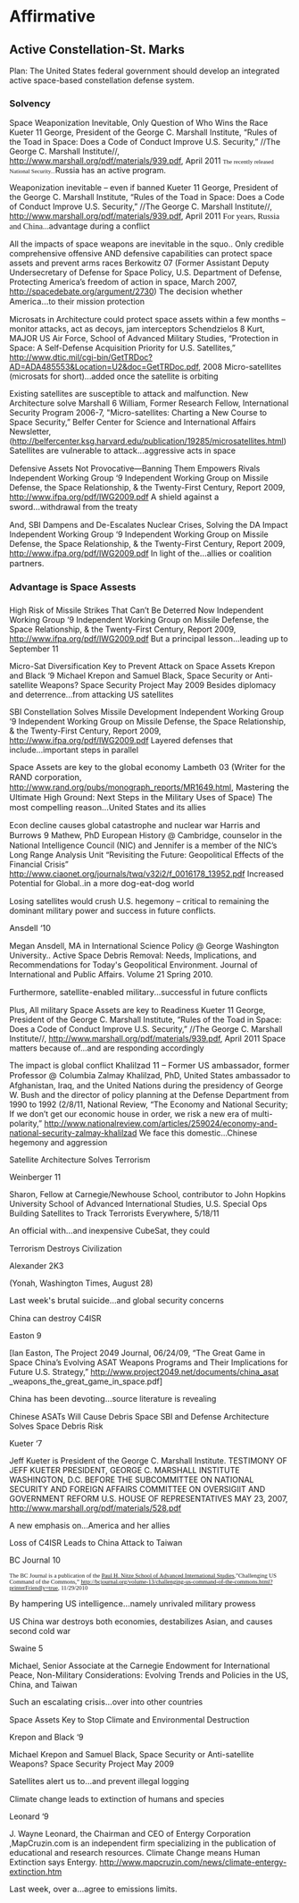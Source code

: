 =Affirmative= 
==Active Constellation-St. Marks== 
Plan: The United States federal government should develop an integrated active space-based constellation defense system.

===Solvency=== 

Space Weaponization Inevitable, Only Question of Who Wins the Race
Kueter 11
George, President of the George C. Marshall Institute, “Rules of the Toad in Space: Does a Code of Conduct Improve U.S. Security,” //The George C. Marshall Institute//, [[http://www.marshall.org/pdf/materials/939.pdf]], April 2011
<span style="font-family: 'Times New Roman'; font-size: 8pt;">The recently released National Security...</span>Russia has an active program.


Weaponization inevitable – even if banned
Kueter 11
George, President of the George C. Marshall Institute, “Rules of the Toad in Space: Does a Code of Conduct Improve U.S. Security,” //The George C. Marshall Institute//, [[http://www.marshall.org/pdf/materials/939.pdf]], April 2011
<span style="font-family: 'Times New Roman'; font-size: 11pt;">For years, Russia and China...</span>advantage during a conflict

All the impacts of space weapons are inevitable in the squo.. Only credible comprehensive offensive AND defensive capabilities can protect space assets and prevent arms races
Berkowitz 07
(Former Assistant Deputy Undersecretary of Defense for Space Policy, U.S. Department of Defense, Protecting America’s freedom of action in space, March 2007, http://spacedebate.org/argument/2730)
<span style="font-size: 11pt;">The decision whether America...</span>to their mission protection

Microsats in Architecture could protect space assets within a few months – monitor attacks, act as decoys, jam interceptors
Schendzielos 8
Kurt, MAJOR US Air Force, School of Advanced Military Studies, “Protection in Space: A Self-Defense Acquisition
Priority for U.S. Satellites,” [[http://www.dtic.mil/cgi-bin/GetTRDoc?AD=ADA485553&Location=U2&doc=GetTRDoc.pdf]], 2008
Micro-satellites (microsats for short)...added once the satellite is orbiting

Existing satellites are susceptible to attack and malfunction. New Architecture solve
Marshall 6
William, Former Research Fellow, International Security Program 2006-7, "Micro-satellites: Charting a New Course to Space Security,” Belfer Center for Science and International Affairs Newsletter, ([[http://belfercenter.ksg.harvard.edu/publication/19285/microsatellites.html]])
<span style="font-size: 11pt;">Satellites are vulnerable to attack...</span>aggressive acts in space

Defensive Assets Not Provocative—Banning Them Empowers Rivals
Independent Working Group ‘9
Independent Working Group on Missile Defense, the Space Relationship, & the Twenty-First Century, Report 2009, http://www.ifpa.org/pdf/IWG2009.pdf
<span style="font-size: 11pt;">A shield against a sword...</span>withdrawal from the treaty

And, SBI Dampens and De-Escalates Nuclear Crises, Solving the DA Impact
Independent Working Group ‘9
Independent Working Group on Missile Defense, the Space Relationship, & the Twenty-First Century, Report 2009, [[http://www.ifpa.org/pdf/IWG2009.pdf]]
In light of <span style="font-size: 11pt;">the...allies or coalition partners</span>.
===Advantage is Space Assests=== 
=== === 
High Risk of Missile Strikes That Can’t Be Deterred Now
Independent Working Group ‘9
Independent Working Group on Missile Defense, the Space Relationship, & the Twenty-First Century, Report 2009, http://www.ifpa.org/pdf/IWG2009.pdf
But <span style="font-size: 11pt;">a principal lesson...</span>leading up to September 11

Micro-Sat Diversification Key to Prevent Attack on Space Assets
Krepon and Black ‘9
Michael Krepon and Samuel Black, Space Security or Anti-satellite Weapons? Space Security Project May 2009
Besides diplomacy and deterrence...from attacking US satellites

SBI Constellation Solves Missile Development
Independent Working Group ‘9
Independent Working Group on Missile Defense, the Space Relationship, & the Twenty-First Century, Report 2009, [[http://www.ifpa.org/pdf/IWG2009.pdf]]
Layered defenses that include...important steps in parallel

<span class="underline"><span style="font-size: 11pt;">Space Assets are key to the global economy</span></span>
<span class="underline"><span style="font-size: 11pt;">Lambeth 03</span></span>
<span style="font-size: 11pt;">(Writer for the RAND corporation, </span>[[http://www.rand.org/pubs/monograph_reports/MR1649.html]]<span style="font-size: 11pt;">, Mastering the Ultimate High Ground: Next Steps in the Military Uses of Space)</span>
<span style="font-size: 11pt;">The most compelling reason...</span>United States and its allies

Econ decline causes global catastrophe and nuclear war
<span style="font-size: 11pt;">Harris and Burrows 9</span>
Mathew, PhD European History @ Cambridge, counselor in the National Intelligence Council (NIC) and Jennifer is a member of the NIC’s Long Range Analysis Unit “Revisiting the Future: Geopolitical Effects of the Financial Crisis” <span style="color: windowtext; text-decoration: none;">[[http://www.ciaonet.org/journals/twq/v32i2/f_0016178_13952.pdf]]</span>
Increased Potential for Global..<span style="font-size: 11pt;">in </span>a more <span style="font-size: 11pt;">dog-eat-dog world</span>


Losing satellites would crush U.S. hegemony – critical to remaining the dominant military power and success in future conflicts.

<span style="font-size: 11pt;">Ansdell ‘10</span>

Megan Ansdell, MA in International Science Policy @ George Washington University.. Active Space Debris Removal: Needs, Implications, and Recommendations for Today's Geopolitical Environment. Journal of International and Public Affairs. Volume 21 Spring 2010.

Furthermore, <span style="font-size: 11pt;">satellite-enabled military...</span>successful in future conﬂicts

Plus, All military Space Assets are key to Readiness
Kueter 11
George, President of the George C. Marshall Institute, “Rules of the Toad in Space: Does a Code of Conduct Improve U.S. Security,” //The George C. Marshall Institute//, [[http://www.marshall.org/pdf/materials/939.pdf]], April 2011
Space matters because of...and are responding accordingly

The impact is global conflict
<span style="font-size: 11pt;">Khalilzad 11 – Former US ambassador, former Professor @ Columbia</span>
Zalmay Khalilzad, PhD, United States ambassador to Afghanistan, Iraq, and the United Nations during the presidency of George W. Bush and the director of policy planning at the Defense Department from 1990 to 1992 (2/8/11, National Review, “The Economy and National Security; If we don’t get our economic house in order, we risk a new era of multi-polarity,” <span style="color: windowtext; text-decoration: none;">[[http://www.nationalreview.com/articles/259024/economy-and-national-security-zalmay-khalilzad]]</span>
We face this domestic...Chinese hegemony and aggression


Satellite Architecture Solves Terrorism

Weinberger 11

Sharon, Fellow at Carnegie/Newhouse School, contributor to John Hopkins University School of Advanced International Studies, U.S. Special Ops Building Satellites to Track Terrorists Everywhere, 5/18/11

An <span style="font-size: 11pt;">official with...</span>and inexpensive CubeSat, they could


Terrorism Destroys Civilization

Alexander 2K3

(Yonah, Washington Times, August 28)

<span style="font-size: 11pt;">Last week's brutal suicide...</span>and global security concerns


China can destroy C4ISR

Easton 9

[Ian Easton, The Project 2049 Journal, 06/24/09, “The Great Game in Space China’s Evolving ASAT Weapons Programs and Their Implications for Future U.S. Strategy,” [[http://www.project2049.net/documents/china_asat]] _weapons_the_great_game_in_space.pdf]

<span style="font-size: 11pt;">China has been devoting...</span>source literature is revealing


Chinese ASATs Will Cause Debris Space SBI and Defense Architecture Solves Space Debris Risk

Kueter ‘7

Jeff Kueter is President of the George C. Marshall Institute. TESTIMONY OF JEFF KUETER PRESIDENT, GEORGE C. MARSHALL INSTITUTE WASHINGTON, D.C. BEFORE THE SUBCOMMITTEE ON NATIONAL SECURITY AND FOREIGN AFFAIRS COMMITTEE ON OVERSIGIIT AND GOVERNMENT REFORM U.S. HOUSE OF REPRESENTATIVES MAY 23, 2007, http://www.marshall.org/pdf/materials/528.pdf

A new emphasis on...America and her allies


Loss of C4ISR Leads to China Attack to Taiwan

BC Journal 10

<span style="font-family: 'Times New Roman'; font-size: 8pt;">The BC Journal is a publication of the [[http://sais-jhu.edu/|Paul H. Nitze School of Advanced International Studies]],”Challenging US Command of the Commons,” [[http://bcjournal.org/volume-13/challenging-us-command-of-the-commons.html?printerFriendly=true]], 11/29/2010</span>

<span style="font-size: 11pt;">By hampering US intelligence...</span>namely unrivaled military prowess


US China war destroys both economies, destabilizes Asian, and causes second cold war

Swaine 5

Michael, Senior Associate at the Carnegie Endowment for International Peace, Non-Military Considerations: Evolving Trends and Policies in the US, China, and Taiwan

<span style="font-size: 11pt;">Such an escalating crisis...</span>over into other countries


Space Assets Key to Stop Climate and Environmental Destruction

Krepon and Black ‘9

Michael Krepon and Samuel Black, Space Security or Anti-satellite Weapons? Space Security Project May 2009

<span style="font-size: 11pt;">Satellites alert us to...</span>and prevent illegal logging


Climate change leads to extinction of humans and species

Leonard ‘9

J. Wayne Leonard, the Chairman and CEO of Entergy Corporation ,MapCruzin.com is an independent firm specializing in the publication of educational and research resources. Climate Change means Human Extinction says Entergy. [[http://www.mapcruzin.com/news/climate-entergy-extinction.htm]]

<span style="font-size: 11pt;">Last week, over a...</span>agree to emissions limits.